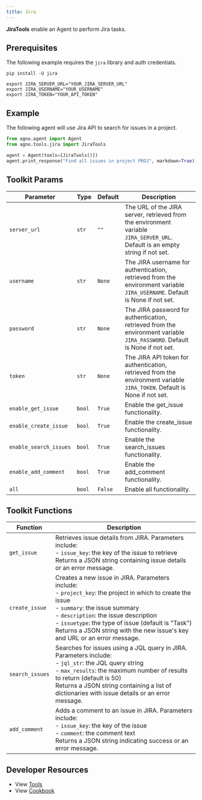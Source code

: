 ```yaml
---
title: Jira
---
```


**JiraTools** enable an Agent to perform Jira tasks.

## Prerequisites

The following example requires the `jira` library and auth credentials.

```shell
pip install -U jira
```

```shell
export JIRA_SERVER_URL="YOUR_JIRA_SERVER_URL"
export JIRA_USERNAME="YOUR_USERNAME"
export JIRA_TOKEN="YOUR_API_TOKEN"
```

## Example

The following agent will use Jira API to search for issues in a project.

```python cookbook/tools/jira_tools.py
from agno.agent import Agent
from agno.tools.jira import JiraTools

agent = Agent(tools=[JiraTools()])
agent.print_response("Find all issues in project PROJ", markdown=True)
```

## Toolkit Params

| Parameter    | Type  | Default | Description                                                                                                                   |
| ------------ | ----- | ------- | ----------------------------------------------------------------------------------------------------------------------------- |
| `server_url` | `str` | `""`    | The URL of the JIRA server, retrieved from the environment variable `JIRA_SERVER_URL`. Default is an empty string if not set. |
| `username`   | `str` | `None`  | The JIRA username for authentication, retrieved from the environment variable `JIRA_USERNAME`. Default is None if not set.    |
| `password`   | `str` | `None`  | The JIRA password for authentication, retrieved from the environment variable `JIRA_PASSWORD`. Default is None if not set.    |
| `token`      | `str` | `None`  | The JIRA API token for authentication, retrieved from the environment variable `JIRA_TOKEN`. Default is None if not set.      |
| `enable_get_issue` | `bool` | `True` | Enable the get_issue functionality. |
| `enable_create_issue` | `bool` | `True` | Enable the create_issue functionality. |
| `enable_search_issues` | `bool` | `True` | Enable the search_issues functionality. |
| `enable_add_comment` | `bool` | `True` | Enable the add_comment functionality. |
| `all` | `bool` | `False` | Enable all functionality. |
## Toolkit Functions

| Function        | Description                                                                                                                                                                                                                                                                                                                           |
| --------------- | ------------------------------------------------------------------------------------------------------------------------------------------------------------------------------------------------------------------------------------------------------------------------------------------------------------------------------------- |
| `get_issue`     | Retrieves issue details from JIRA. Parameters include:<br/>- `issue_key`: the key of the issue to retrieve<br/>Returns a JSON string containing issue details or an error message.                                                                                                                                                    |
| `create_issue`  | Creates a new issue in JIRA. Parameters include:<br/>- `project_key`: the project in which to create the issue<br/>- `summary`: the issue summary<br/>- `description`: the issue description<br/>- `issuetype`: the type of issue (default is "Task")<br/>Returns a JSON string with the new issue's key and URL or an error message. |
| `search_issues` | Searches for issues using a JQL query in JIRA. Parameters include:<br/>- `jql_str`: the JQL query string<br/>- `max_results`: the maximum number of results to return (default is 50)<br/>Returns a JSON string containing a list of dictionaries with issue details or an error message.                                             |
| `add_comment`   | Adds a comment to an issue in JIRA. Parameters include:<br/>- `issue_key`: the key of the issue<br/>- `comment`: the comment text<br/>Returns a JSON string indicating success or an error message.                                                                                                                                   |

## Developer Resources

- View [Tools](https://github.com/agno-agi/agno/blob/main/libs/agno/agno/tools/jira.py)
- View [Cookbook](https://github.com/agno-agi/agno/tree/main/cookbook/tools/jira_tools.py)
